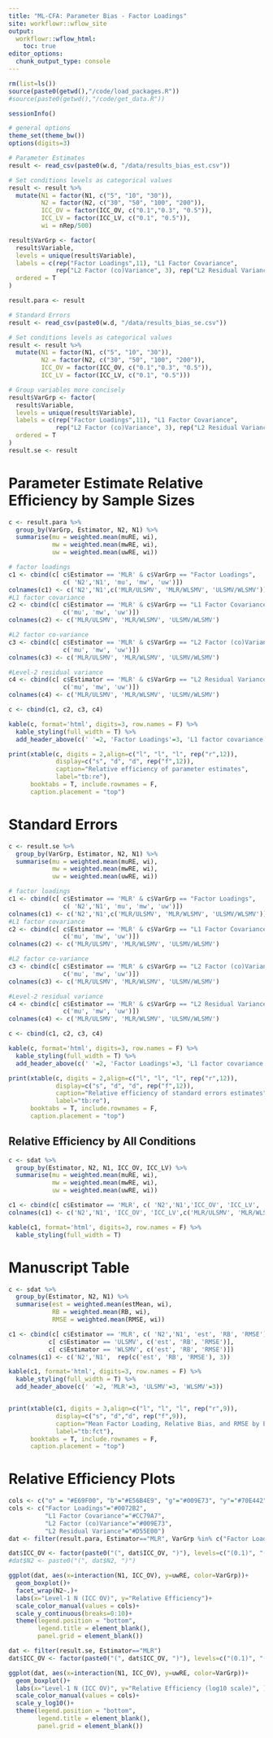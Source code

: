 ```yaml
---
title: "ML-CFA: Parameter Bias - Factor Loadings"
site: workflowr::wflow_site
output:
  workflowr::wflow_html:
    toc: true
editor_options:
  chunk_output_type: console
---
```


```r
rm(list=ls())
source(paste0(getwd(),"/code/load_packages.R"))
#source(paste0(getwd(),"/code/get_data.R"))


```

```r
sessionInfo()

# general options
theme_set(theme_bw())
options(digits=3)
```


```r

# Parameter Estimates
result <- read_csv(paste0(w.d, "/data/results_bias_est.csv"))

# Set conditions levels as categorical values
result <- result %>%
  mutate(N1 = factor(N1, c("5", "10", "30")),
         N2 = factor(N2, c("30", "50", "100", "200")),
         ICC_OV = factor(ICC_OV, c("0.1","0.3", "0.5")),
         ICC_LV = factor(ICC_LV, c("0.1", "0.5")),
         wi = nRep/500)

result$VarGrp <- factor(
  result$Variable,
  levels = unique(result$Variable),
  labels = c(rep("Factor Loadings",11), "L1 Factor Covariance",
             rep("L2 Factor (co)Variance", 3), rep("L2 Residual Variance",10), rep("Latent ICC", 2), rep("Observed ICC", 10)),
  ordered = T
)

result.para <- result

# Standard Errors
result <- read_csv(paste0(w.d, "/data/results_bias_se.csv"))

# Set conditions levels as categorical values
result <- result %>%
  mutate(N1 = factor(N1, c("5", "10", "30")),
         N2 = factor(N2, c("30", "50", "100", "200")),
         ICC_OV = factor(ICC_OV, c("0.1","0.3", "0.5")),
         ICC_LV = factor(ICC_LV, c("0.1", "0.5")))

# Group variables more concisely
result$VarGrp <- factor(
  result$Variable,
  levels = unique(result$Variable),
  labels = c(rep("Factor Loadings",11), "L1 Factor Covariance",
             rep("L2 Factor (co)Variance", 3), rep("L2 Residual Variance",10)),
  ordered = T
)
result.se <- result

```


# Parameter Estimate Relative Efficiency by Sample Sizes

```r

c <- result.para %>%
  group_by(VarGrp, Estimator, N2, N1) %>%
  summarise(mu = weighted.mean(muRE, wi),
            mw = weighted.mean(mwRE, wi),
            uw = weighted.mean(uwRE, wi))

# factor loadings
c1 <- cbind(c[ c$Estimator == 'MLR' & c$VarGrp == "Factor Loadings",
               c( 'N2','N1', 'mu', 'mw', 'uw')])
colnames(c1) <- c('N2','N1',c('MLR/ULSMV', 'MLR/WLSMV', 'ULSMV/WLSMV'))
#L1 factor covariance
c2 <- cbind(c[ c$Estimator == 'MLR' & c$VarGrp == "L1 Factor Covariance",
               c('mu', 'mw', 'uw')])
colnames(c2) <- c('MLR/ULSMV', 'MLR/WLSMV', 'ULSMV/WLSMV')

#L2 factor co-variance
c3 <- cbind(c[ c$Estimator == 'MLR' & c$VarGrp == "L2 Factor (co)Variance",
               c('mu', 'mw', 'uw')])
colnames(c3) <- c('MLR/ULSMV', 'MLR/WLSMV', 'ULSMV/WLSMV')

#Level-2 residual variance
c4 <- cbind(c[ c$Estimator == 'MLR' & c$VarGrp == "L2 Residual Variance",
               c('mu', 'mw', 'uw')])
colnames(c4) <- c('MLR/ULSMV', 'MLR/WLSMV', 'ULSMV/WLSMV')

c <- cbind(c1, c2, c3, c4)

kable(c, format='html', digits=3, row.names = F) %>%
  kable_styling(full_width = T) %>%
  add_header_above(c(' '=2, 'Factor Loadings'=3, 'L1 factor covariance'=3, 'L-2 factor coVariance'=3, 'L-2 Residual Variance'=3))

print(xtable(c, digits = 2,align=c("l", "l", "l", rep("r",12)),
             display=c("s", "d", "d", rep("f",12)),
             caption="Relative efficiency of parameter estimates",
             label="tb:re"),
      booktabs = T, include.rownames = F,
      caption.placement = "top")

```


# Standard Errors 

```r

c <- result.se %>%
  group_by(VarGrp, Estimator, N2, N1) %>%
  summarise(mu = weighted.mean(muRE, wi),
            mw = weighted.mean(mwRE, wi),
            uw = weighted.mean(uwRE, wi))

# factor loadings
c1 <- cbind(c[ c$Estimator == 'MLR' & c$VarGrp == "Factor Loadings",
               c( 'N2','N1', 'mu', 'mw', 'uw')])
colnames(c1) <- c('N2','N1',c('MLR/ULSMV', 'MLR/WLSMV', 'ULSMV/WLSMV'))
#L1 factor covariance
c2 <- cbind(c[ c$Estimator == 'MLR' & c$VarGrp == "L1 Factor Covariance",
               c('mu', 'mw', 'uw')])
colnames(c2) <- c('MLR/ULSMV', 'MLR/WLSMV', 'ULSMV/WLSMV')

#L2 factor co-variance
c3 <- cbind(c[ c$Estimator == 'MLR' & c$VarGrp == "L2 Factor (co)Variance",
               c('mu', 'mw', 'uw')])
colnames(c3) <- c('MLR/ULSMV', 'MLR/WLSMV', 'ULSMV/WLSMV')

#Level-2 residual variance
c4 <- cbind(c[ c$Estimator == 'MLR' & c$VarGrp == "L2 Residual Variance",
               c('mu', 'mw', 'uw')])
colnames(c4) <- c('MLR/ULSMV', 'MLR/WLSMV', 'ULSMV/WLSMV')

c <- cbind(c1, c2, c3, c4)

kable(c, format='html', digits=3, row.names = F) %>%
  kable_styling(full_width = T) %>%
  add_header_above(c(' '=2, 'Factor Loadings'=3, 'L1 factor covariance'=3, 'L-2 factor coVariance'=3, 'L-2 Residual Variance'=3))

print(xtable(c, digits = 2,align=c("l", "l", "l", rep("r",12)),
             display=c("s", "d", "d", rep("f",12)),
             caption="Relative efficiency of standard errors estimates",
             label="tb:re"),
      booktabs = T, include.rownames = F,
      caption.placement = "top")

```

## Relative Efficiency by All Conditions

```r

c <- sdat %>%
  group_by(Estimator, N2, N1, ICC_OV, ICC_LV) %>%
  summarise(mu = weighted.mean(muRE, wi),
            mw = weighted.mean(mwRE, wi),
            uw = weighted.mean(uwRE, wi))

c1 <- cbind(c[ c$Estimator == 'MLR', c( 'N2','N1','ICC_OV', 'ICC_LV',  'mu', 'mw', 'uw')])
colnames(c1) <- c('N2','N1', 'ICC_OV', 'ICC_LV',c('MLR/ULSMV', 'MLR/WLSMV', 'ULSMV/WLSMV'))

kable(c1, format='html', digits=3, row.names = F) %>%
  kable_styling(full_width = T)


```

# Manuscript Table

```r


c <- sdat %>%
  group_by(Estimator, N2, N1) %>%
  summarise(est = weighted.mean(estMean, wi),
            RB = weighted.mean(RB, wi),
            RMSE = weighted.mean(RMSE, wi))

c1 <- cbind(c[ c$Estimator == 'MLR', c( 'N2','N1', 'est', 'RB', 'RMSE')], 
           c[ c$Estimator == 'ULSMV', c('est', 'RB', 'RMSE')], 
           c[ c$Estimator == 'WLSMV', c('est', 'RB', 'RMSE')])
colnames(c1) <- c('N2','N1',  rep(c('est', 'RB', 'RMSE'), 3))

kable(c1, format='html', digits=3, row.names = F) %>%
  kable_styling(full_width = T) %>%
  add_header_above(c(' '=2, 'MLR'=3, 'ULSMV'=3, 'WLSMV'=3))


print(xtable(c1, digits = 3,align=c("l", "l", "l", rep("r",9)),
             display=c("s", "d","d", rep("f",9)),
             caption="Mean Factor Loading, Relative Bias, and RMSE by Estimation Method",
             label="tb:fct"),
      booktabs = T, include.rownames = F,
      caption.placement = "top")

```

# Relative Efficiency Plots

```r


cols <- c("o" = "#E69F00", "b"="#E56B4E9", "g"="#009E73", "y"="#70E442", "n"="#0072B2", "r"="#D55E00", "p"="#CC79A7")
cols <- c("Factor Loadings"="#0072B2",
          "L1 Factor Covariance"="#CC79A7",
          "L2 Factor (co)Variance"="#009E73",
          "L2 Residual Variance"="#D55E00")
dat <- filter(result.para, Estimator=="MLR", VarGrp %in% c("Factor Loadings", "L1 Factor Covariance", "L2 Factor (co)Variance", "L2 Residual Variance"))

dat$ICC_OV <- factor(paste0("(", dat$ICC_OV, ")"), levels=c("(0.1)", "(0.3)", "(0.5)"), ordered=T)
#dat$N2 <- paste0("(", dat$N2, ")")

ggplot(dat, aes(x=interaction(N1, ICC_OV), y=uwRE, color=VarGrp))+
  geom_boxplot()+
  facet_wrap(N2~.)+
  labs(x="Level-1 N (ICC OV)", y="Relative Efficiency")+
  scale_color_manual(values = cols)+
  scale_y_continuous(breaks=0:10)+
  theme(legend.position = "bottom",
        legend.title = element_blank(),
        panel.grid = element_blank())

dat <- filter(result.se, Estimator=="MLR")
dat$ICC_OV <- factor(paste0("(", dat$ICC_OV, ")"), levels=c("(0.1)", "(0.3)", "(0.5)"), ordered=T)

ggplot(dat, aes(x=interaction(N1, ICC_OV), y=uwRE, color=VarGrp))+
  geom_boxplot()+
  labs(x="Level-1 N (ICC OV)", y="Relative Efficiency (log10 scale)", )+
  scale_color_manual(values = cols)+
  scale_y_log10()+
  theme(legend.position = "bottom",
        legend.title = element_blank(),
        panel.grid = element_blank())

```
